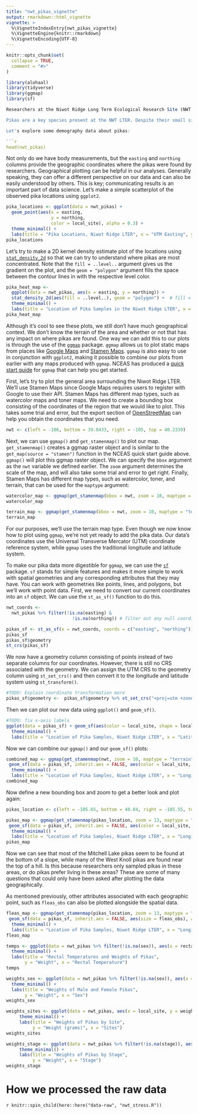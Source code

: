 ---
title: "nwt_pikas_vignette"
output: rmarkdown::html_vignette
vignette: >
  %\VignetteIndexEntry{nwt_pikas_vignette}
  %\VignetteEngine{knitr::rmarkdown}
  %\VignetteEncoding{UTF-8}
---

```{r, include = FALSE}
knitr::opts_chunk$set(
  collapse = TRUE,
  comment = "#>"
)
```

```{r setup, fig.width = 5, dpi = 100}
library(alohaal)
library(tidyverse)
library(ggmap)
library(sf)
```

```{r}
Researchers at the Niwot Ridge Long Term Ecological Research Site (NWT LTER) seek to study and monitor the health of the Colorado Rockies over time. Because of external factors like climate change, it's more important than ever for scientists to understand how and why the Rockies are changing. Additionally, the state of the Rockies is crucial to local communities like Boulder, CO.

Pikas are a key species present at the NWT LTER. Despite their small size, pikas can be very informative about the health of the ecosystem because of their need for cold temperatures. The health of pikas can reflect the health of the surrounding ecosystem, and as a result, the study of pikas is critical to the study of the Colorado Rockies ecosystem and its health. 

Let's explore some demography data about pikas:

```{r}
head(nwt_pikas)
```

Not only do we have body measurements, but the `easting` and `northing` columns provide the geographic coordinates where the pikas were found by researchers. Geographical plotting can be helpful in our analyses. Generally speaking, they can offer a different perspective on our data and can also be easily understood by others. This is key; communicating results is an important part of data science. Let's make a simple scatterplot of the observed pika locations using `ggplot2`.

```{r}
pika_locations <- ggplot(data = nwt_pikas) +
  geom_point(aes(x = easting,
                 y = northing,
                 color = local_site), alpha = 0.3) +
  theme_minimal() +
  labs(title = "Pika Locations, Niwot Ridge LTER", x = "UTM Easting", y = "UTM Northing")
pika_locations
```

Let's try to make a 2D kernel density estimate plot of the locations using [`stat_density_2d`](https://ggplot2.tidyverse.org/reference/geom_density_2d.html) so that we can try to understand where pikas are most concentrated. Note that the `fill = ..level..` argument gives us the gradient on the plot, and the `geom = "polygon"` argument fills the space between the contour lines in with the respective level color.

```{r}
pika_heat_map <-
  ggplot(data = nwt_pikas, aes(x = easting, y = northing)) +
  stat_density_2d(aes(fill = ..level..), geom = "polygon") +  # fill = ..level.. to get gradient and geom = "polygon" to get filled plot instead of contour lines
  theme_minimal() +
  labs(title = "Location of Pika Samples in the Niwot Ridge LTER", x = "UTM Easting", y = "UTM Northing")
pika_heat_map
```

Although it's cool to see these plots, we still don't have much geographical context. We don't know the terrain of the area and whether or not that has any impact on where pikas are found. One way we can add this to our plots is through the use of the [`ggmap`](https://github.com/dkahle/ggmap) package. `ggmap` allows us to plot static maps from places like [Google Maps](https://www.google.com/maps/) and [Stamen Maps](http://maps.stamen.com/#terrain/12/37.7706/-122.3782). `ggmap` is also easy to use in conjunction with `ggplot2`, making it possible to combine our plots from earlier with any maps produced with `ggmap`. NCEAS has produced a [quick start guide](https://www.nceas.ucsb.edu/sites/default/files/2020-04/ggmapCheatsheet.pdf) for `ggmap` that can help you get started.

First, let's try to plot the general area surrounding the Niwot Ridge LTER. We'll use Stamen Maps since Google Maps requires users to register with Google to use their API. Stamen Maps has different map types, such as watercolor maps and toner maps. We need to create a bounding box consisting of the coordinates of the region that we would like to plot. This takes some trial and error, but the export section of [OpenStreetMap](https://www.openstreetmap.org/export) can help you obtain the coordinates that you need.

```{r}
nwt <- c(left = -106, bottom = 39.8433, right = -105, top = 40.2339)
```

Next, we can use `ggmap()` and `get_stamenmap()` to plot our map. `get_stamenmap()` creates a ggmap raster object and is similar to the `get_map(source = "stamen")` function in the NCEAS quick start guide above. `ggmap()` will plot this ggmap raster object. We can specify the `bbox` argument as the `nwt` variable we defined earlier. The `zoom` argument determines the scale of the map, and will also take some trial and error to get right. Finally, Stamen Maps has different map types, such as watercolor, toner, and terrain, that can be used for the `maptype` argument:

```{r}
watercolor_map <- ggmap(get_stamenmap(bbox = nwt, zoom = 10, maptype = "watercolor"))
watercolor_map 
```

```{r}
terrain_map <- ggmap(get_stamenmap(bbox = nwt, zoom = 10, maptype = "terrain"))
terrain_map
```

For our purposes, we'll use the terrain map type. Even though we now know how to plot using `ggmap`, we're not yet ready to add the pika data. Our data's coordinates use the Universal Transverse Mercator (UTM) coordinate reference system, while `ggmap` uses the traditional longitude and latitude system.

To make our pika data more digestible for `ggmap`, we can use the [`sf`](https://r-spatial.github.io/sf/index.html) package. `sf` stands for simple features and makes it more simple to work with spatial geometries and any corresponding attributes that they may have. You can work with geometries like points, lines, and polygons, but we'll work with point data. First, we need to convert our current coordinates into an `sf` object. We can use the `st_as_sf()` function to do this.

```{r}
nwt_coords <-
  nwt_pikas %>% filter(!is.na(easting) &
                         !is.na(northing)) # filter out any null coordinate values

pikas_sf <- st_as_sf(x = nwt_coords, coords = c("easting", "northing"))
pikas_sf
pikas_sf$geometry
st_crs(pikas_sf)
```

We now have a geometry column consisting of points instead of two separate columns for our coordinates. However, there is still no CRS associated with the geometry. We can assign the UTM CRS to the geometry column using `st_set_crs()` and then convert it to the longitude and latitude system using `st_transform()`.

```{r}
#TODO: Explain coordinate transformation more
pikas_sf$geometry <-  pikas_sf$geometry %>% st_set_crs("+proj=utm +zone=13") %>% st_transform("+proj=longlat")
```

Then we can plot our new data using `ggplot()` and `geom_sf()`.

```{r}
#TODO: fix x-axis labels
ggplot(data = pikas_sf) + geom_sf(aes(color = local_site, shape = local_site), alpha = 0.6) +
  theme_minimal() +
  labs(title = "Location of Pika Samples, Niwot Ridge LTER", x = "Latitude (Degrees)", y = "Longitude (Degrees)")
```

Now we can combine our `ggmap()` and our `geom_sf()` plots:

```{r}
combined_map <- ggmap(get_stamenmap(nwt, zoom = 10, maptype = "terrain")) + 
 geom_sf(data = pikas_sf, inherit.aes = FALSE, aes(color = local_site, shape = local_site), alpha = 0.3) +
  theme_minimal() +
  labs(title = "Location of Pika Samples, Niwot Ridge LTER", x = "Longitude (Degrees)", y = "Latitude (Degrees)")
combined_map
```
Now define a new bounding box and zoom to get a better look and plot again:

```{r}
pikas_location <- c(left = -105.65, bottom = 40.04, right = -105.55, top = 40.1)

pikas_map <- ggmap(get_stamenmap(pikas_location, zoom = 13, maptype = "terrain")) + 
 geom_sf(data = pikas_sf, inherit.aes = FALSE, aes(color = local_site, shape = local_site), alpha = 0.3) +
  theme_minimal() +
  labs(title = "Location of Pika Samples, Niwot Ridge LTER", x = "Longitude (Degrees)", y = "Latitude (Degrees)")
pikas_map
```

Now we can see that most of the Mitchell Lake pikas seem to be found at the bottom of a slope, while many of the West Knoll pikas are found near the top of a hill. Is this because researchers only sampled pikas in these areas, or do pikas prefer living in these areas? These are some of many questions that could only have been asked after plotting the data geographically.


As mentioned previously, other attributes associated with each geographic point, such as `fleas_obs` can also be plotted alongside the spatial data. 
```{r}
fleas_map <- ggmap(get_stamenmap(pikas_location, zoom = 13, maptype = "terrain")) + 
 geom_sf(data = pikas_sf, inherit.aes = FALSE, aes(size = fleas_obs), alpha = 0.3) +
  theme_minimal() +
  labs(title = "Location of Pika Samples, Niwot Ridge LTER", x = "Longitude (Degrees)", y = "Latitude (Degrees)")
fleas_map
```


```{r temps, fig.width = 5, dpi = 100}
temps <- ggplot(data = nwt_pikas %>% filter(!is.na(sex)), aes(x = rectal_temp, y = weight)) + geom_point(aes(color = sex, shape = sex), alpha = 0.8) +
  theme_minimal() +
  labs(title = "Rectal Temperatures and Weights of Pikas",
       y = "Weight", x = "Rectal Temperature")
temps
```

```{r weights_sex, fig.width = 5, dpi = 100}
weights_sex <- ggplot(data = nwt_pikas %>% filter(!is.na(sex)), aes(x = sex, y = weight)) + geom_boxplot(aes(color = sex, shape = sex), alpha = 0.8, width = 0.5) +
  theme_minimal() +
  labs(title = "Weights of Male and Female Pikas",
       y = "Weight", x = "Sex")
weights_sex
```

```{r weights_sites, fig.width = 5, dpi = 100}
weights_sites <- ggplot(data = nwt_pikas, aes(x = local_site, y = weight)) + geom_boxplot(aes(color = local_site, shape = local_site), alpha = 0.8, width = 0.5) +
     theme_minimal() +
     labs(title = "Weights of Pikas by Site",
          y = "Weight (grams)", x = "Sites")
weights_sites
```

```{r weights_stage, fig.width = 5, dpi = 100}
weights_stage <- ggplot(data = nwt_pikas %>% filter(!is.na(stage)), aes(x = stage, y = weight)) + geom_boxplot(aes(color = stage, shape = stage), alpha = 0.8, width = 0.5) +
     theme_minimal() +
     labs(title = "Weights of Pikas by Stage",
          y = "Weight", x = "Stage")
weights_stage
```

# How we processed the raw data
`r knitr::spin_child(here::here("data-raw", "nwt_stress.R"))`
